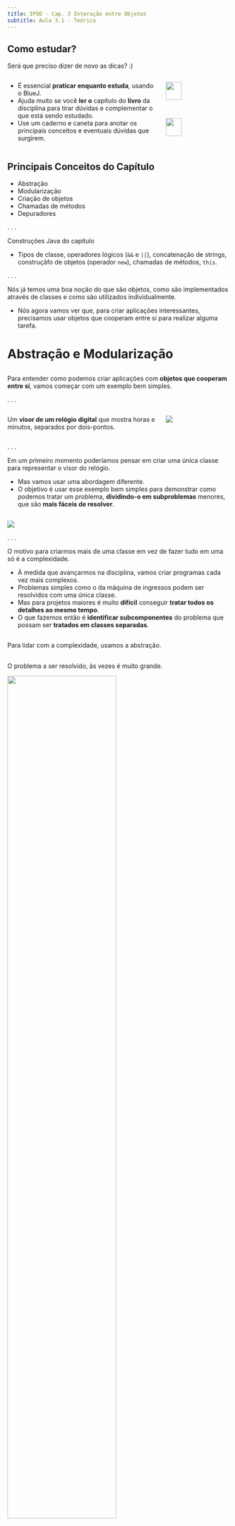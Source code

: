 ```yaml
---
title: IPOO - Cap. 3 Interação entre Objetos
subtitle: Aula 3.1 - Teórica
---
```



## Como estudar? {.smaller}

Será que preciso dizer de novo as [dicas]{.alert}? :)

:::: {.columns}

::: {.column width="70%"}

- É essencial **praticar enquanto estuda**, usando o BlueJ.
- Ajuda muito se você **ler o** capítulo do **livro** da disciplina para tirar dúvidas e complementar o que está sendo estudado.
- Use um caderno e caneta para [anotar]{.alert} os principais [conceitos]{.alert} e eventuais [dúvidas]{.alert} que surgirem.

:::

::: {.column width="30%"}
![](imagens/bluej_completo_vertical.png){fig-alt="Prints do BlueJ." width=50%}
![](imagens/livro_bluej.png){fig-alt="Capa do livro do Barnes e Kolling." fig-align="left" width=50%}
:::

::::

## Principais Conceitos do Capítulo {.smaller}

::: {.nonincremental}
- Abstração
- Modularização
- Criação de objetos
- Chamadas de métodos
- Depuradores
:::

. . .

Construções Java do capítulo

::: {.nonincremental}
- Tipos de classe, operadores lógicos (`&&` e `||`), concatenação de strings, construçãfo de objetos (operador `new`), chamadas de métodos, `this`.
:::

. . .

Nós já temos uma boa noção do que são objetos, como são implementados através de classes e como são utilizados individualmente.

- Nós agora vamos ver que, para criar aplicações interessantes, precisamos usar objetos que cooperam entre si para realizar alguma tarefa.

# Abstração e Modularização {background-color="#40666e"}

## {.smaller}

Para entender como podemos criar aplicações com **objetos que cooperam entre si**, vamos começar com um exemplo bem simples.

. . .

:::: {.columns}

::: {.column width="70%"}
Um **visor de um relógio digital** que mostra horas e minutos, separados por dois-pontos.
:::

::: {.column width="30%"}
![](imagens/visor_relogio_digital.png)
:::

::::

. . .

Em um primeiro momento poderíamos pensar em criar uma única classe para representar o visor do relógio.

- Mas vamos usar uma abordagem diferente.
- O objetivo é usar esse exemplo bem simples para demonstrar como podemos tratar um problema, **dividindo-o em subproblemas** menores, que são **mais fáceis de resolver**.

## {.smaller}

![](imagens/duvida_modularizacao.png)

. . .

O motivo para criarmos mais de uma classe em vez de fazer tudo em uma só é a [complexidade]{.alert}.

- À medida que avançarmos na disciplina, vamos criar programas cada vez mais complexos.
- Problemas simples como o da máquina de ingressos podem ser resolvidos com uma única classe.
- Mas para projetos maiores é muito **difícil** conseguir **tratar todos os detalhes ao mesmo tempo**.
- O que fazemos então é **identificar subcomponentes** do problema que possam ser **tratados em classes separadas**.

## {.smaller}

Para lidar com a complexidade, usamos a [abstração]{.alert}.

## {.smaller auto-animate=true}

::: {.nonincremental}

O problema a ser resolvido, às vezes é muito grande.

![](imagens/dividir-conquistar-1.png){.relative width="70%"}

:::


## {.smaller auto-animate=true}

::: {.nonincremental}

O problema a ser resolvido, às vezes é muito grande.

- Nós então dividimos o problema subproblemas.

![](imagens/dividir-conquistar-2.png){.relative width="70%"}

:::


## {.smaller auto-animate=true}

::: {.nonincremental}

O problema a ser resolvido, às vezes é muito grande.

- Nós então dividimos o problema subproblemas.
  - E dividimos novamente em problemas ainda menores.

![](imagens/dividir-conquistar-3.png){.relative width="70%"}

:::

## {.smaller auto-animate=true}

::: {.nonincremental}

O problema a ser resolvido, às vezes é muito grande.

- Nós então dividimos o problema subproblemas.
  - E dividimos novamente em problemas ainda menores.
  - Fazemos isso até que eles sejam pequenos o suficiente para que consigamos lidar com eles.

![](imagens/dividir-conquistar-3.png){.relative width="70%"}

:::

## {.smaller auto-animate=true}

::: {.nonincremental}

O problema a ser resolvido, às vezes é muito grande.

- Nós então dividimos o problema subproblemas.
  - E dividimos novamente em problemas ainda menores.
  - Fazemos isso até que eles sejam pequenos o suficiente para que consigamos lidar com eles.
- Depois dos subproblemas estarem resolvidos, não pensamos mais nos detalhes deles.

![](imagens/dividir-conquistar-3.png){.relative width="70%"}

:::

## {.smaller auto-animate=true}

::: {.nonincremental}

O problema a ser resolvido, às vezes é muito grande.

- Nós então dividimos o problema subproblemas.
  - E dividimos novamente em problemas ainda menores.
  - Fazemos isso até que eles sejam pequenos o suficiente para que consigamos lidar com eles.
- Depois dos subproblemas estarem resolvidos, não pensamos mais nos detalhes deles.
  - E os utilizamos como blocos (caixa-preta) para resolver os problemas maiores.

![](imagens/dividir-conquistar-4.png){.relative width="70%"}

:::

## {.smaller auto-animate=true}

::: {.nonincremental}

O problema a ser resolvido, às vezes é muito grande.

- Nós então dividimos o problema subproblemas.
  - E dividimos novamente em problemas ainda menores.
  - Fazemos isso até que eles sejam pequenos o suficiente para que consigamos lidar com eles.
- Depois dos subproblemas estarem resolvidos, não pensamos mais nos detalhes deles.
  - E os utilizamos como blocos (caixa-preta) para resolver os problemas maiores.
  - Até termos todo o problema resolvido.

![](imagens/dividir-conquistar-5.png){.relative width="70%"}

:::

## {.smaller}

Essa técnica de dividir o problema em problemas menores é chamada de [dividir para conquistar]{.alert}.

. . .

Podemos entender isso melhor com um exemplo.

## {.smaller}

Vamos pensar em uma equipe de engenheiros **projetando um carro**.

- Eles pensam nas **partes do carro**: *design*, tamanho, local do motor, quantidade de assentos, espaçamento entre rodas, etc.

![](imagens/engenheiros_carro.jpg){width="40%"}^[Imagem de vectorjuice no Freepik ]



## {.smaller}

Outra equipe de engenheiros projeta o **motor**.

- Eles pensam em cada **parte do motor**: as cilindradas, o mecanismo de injeção, a eletrônica, etc.
- Para eles o motor não é uma peça única, e sim **um sistema complexo** de várias partes
  ![](imagens/motor_carro.png){width="50%"}

- Uma delas pode ser a vela de ignição.


## {.smaller}

Há então uma terceira equipe de engenheiros (muitas vezes de outra empresa) que projeta a **vela de ignição**.

- Eles pensam na vela como um sistema com **várias partes**.
  ![](imagens/vela_ignicao.png){width="50%"}
- Eles podem ter feito estudos complexos para saber o metal certo a ser usado, e como é o processo detalhado de fabricação e instalação.

# {.smaller}

A mesma coisa acontece com as outras partes do carro.

. . .

:::: {.columns}

::: {.column width="50%"}
Um *designer* de alto nível vai pensar no **pneu como uma peça única**.

![](imagens/pneu.png){width="30%"} 
:::

::: {.column width="50%"}
::: {.fragment}
Mas outro engenheiro estuda a **composição química ideal** para produzir o material certo para os pneus.

- Para ele, o **pneu é uma coisa complexa**.
  ![](imagens/pneu_detalhado.png){width="50%"}
:::
:::

:::: 

. . .

Já a empresa que fabrica o carro, vai apenas comprar o pneu da fabricante de pneus e enxergá-lo como uma única peça.

- Isto é [abstração]{.alert}!

# {.smaller}

Os engenheiros da fabricante de carros [abstraem]{.alert} (*ignoram*) os detalhes da fabricação dos pneus para conseguirem se concentrar nos detalhes de criação da roda, por exemplo.

- Já os *designers* ignoram os detalhes da roda ou do motor para se concentrar no *design* do carro como um todo.
  - Eles se preocupam apenas com o tamanho do motor e das rodas.

. . .

Repare que um carro é formado por tantas partes que é praticamente **impossível** uma pessoa só **saber todos os detalhes**, de todas as partes, ao mesmo tempo.

- Se fosse assim, provavelmente carros nem seriam fabricados.

# {.smaller}

Se os carros podem ser fabricados aos milhares hoje em dia é porque os engenheiros usam [modularização]{.alert} e abstração.

- Eles **dividem** o carro **em módulos** independentes (roda, motor, caixa de marcha, assento, etc.).
  - E equipes separadas trabalham em **cada módulo** de forma **independente**.
- Quando o módulo é construído, eles usam **abstração**.
  - Ou seja, eles enxergam o **módulo como uma peça única** e o utilizam para construir componentes mais complexos.

# {.smaller}

Modularização e abstração se complementam.

. . .

::: {.callout-tip title="Conceito" icon=false}
**Abstração** é a habilidade de ignorar detalhes das partes, para focar a atenção em um nível mais alto de um problema.
:::

. . .

::: {.callout-tip title="Conceito" icon=false}
**Modularização** é o processo de dividir um todo em partes bem definidas que podem ser construídas e examinadas separadamente, e que interagem de formas bem definidas.
:::

# Abstração em Software {background-color="#40666e"}

## {.smaller}

A mesma ideia de **modularização e abstração** do exemplo do carro **é aplicada no desenvolvimento de software**.

- Para conseguirmos implementar um sistema complexo, nós tentamos dividi-lo em subcomponentes que possamos programar de forma independente.
- Depois tentamos usar esses componentes, como se eles fossem partes simples, sem nos preocuparmos com seus detalhes internos.

. . .

Em **POO**, os componentes e subcomponentes são **objetos**.

- Para criar um carro completo em um sistema OO, faríamos como no exemplo da fábrica.
- Criaríamos objetos separados para motor, roda, caixa de marcha, etc.
- E usaríamos esses objetos para construir um objeto carro.

## {.smaller}

Não é simples pensar nos tipos de objetos (e, consequentemente, nas classes) que precisamos ter em um software.

- Por isso, vamos começar com o exemplo simples do mostrador do relógio.

## Quiz 3.1 {background-color="#f7fad1" .smaller}

::: {.nonincremental}
[O conceito de abstração tem relação com:]{.alert}

a. Prestar muita atenção aos detalhes de um problema.
b. Ignorar completamente os detalhes de um problema.
c. Dividir um problema em problemas menores de forma a ter diferentes níveis de atenção aos seus detalhes.
d. Criar atributos abstratos.
:::

# Modularização no exemplo do relógio {background-color="#40666e"}

## {.smaller}

Voltando ao exemplo do visor de relógio digital, qual seria a maneira mais direta de implementá-lo?

- Poderíamos pensar em uma única classe que representasse os quatro dígitos do relógio, certo?

![](imagens/visor_relogio_digital.png)

. . .

Mas vamos tentar usar **modularização**.

- Como você poderia dividir o "problema" de representar o visor, em subproblemas?

## {.smaller}

Repare como funcionam os dígitos das horas.

- Eles começam em 0, incrementam de 1 em 1, até chegar a 23, e depois voltam para zero.

. . .

E como funcionam os dígitos dos minutos?

- Eles começam em 0, incrementam de 1 em 1, até chegar a 59, e depois voltam para zero.

. . .

Repare que o comportamento dos dígitos das horas e dos minutosé exatamente o mesmo.

- O que muda é apenas o valor limite que faz o valor voltar para zero.

- Podemos pensar então em um objeto capaz de representar um visor de dois dígitos.
  ![](imagens/visor_numeros.png)
- E poderíamos usar dois objetos desse tipo, um para as horas e outro para os minutos, para representar o relógio.

# Implementando o visor do relógio {background-color="#40666e"}

## {.smaller}

Precisamos então definir uma classe para representar um visor de número de dois dígitos.

- Ela poderia ter um método de acesso para retornar seus valores.
- E dois métodos modificadores:
  - Para definir o valor.
  - E para incrementá-lo (adicionar 1), zerando ao chegar no limite.

. . .

Com a classe pronta, podemos criar dois objetos dela com limites diferentes para representar o relógio.

## {.smaller}

Quais **atributos** são necessários na classe que representa números de dois dígitos?

- Veja que precisamos guardar o valor propriamente dito.
- E o limite que faz o valor voltar para zero.

. . .

Esses valores devem ser de que tipo?

. . .

::: {.halfincfontsize}
```.java
public class VisorDeNumero
{
    private int limite;
    private int valor;

    // construtor e métodos omitidos.
}
```
:::

## {.smaller}

Antes de pensar nos detalhes da classe `VisorDeNumero`, imagine que já temos a classe pronta.

- Como poderíamos construir um visor de relógio completo, usando essa classe?
- Precisamos de dois objetos visor de números (um para as horas e outro para os minutos).
  - Portanto, cada um desses objetos deve ser um **atributo** na classe que representa o visor do relógio.

. . .

::: {.halfincfontsize}
```.java
public class VisorDeRelogio
{
    private VisorDeNumero horas;
    private VisorDeNumero minutos;

    // construtor e métodos omitidos.
}
```
:::

. . .

Repare que [classes definem tipos]{.alert}.

## {.smaller}

O **tipo de um atributo** determina o tipo dos valores que ele pode guardar.

- Se o tipo é uma classe, o atributo pode guardar objetos daquela classe.

. . .

::: {.callout-warning title="Declaração não cria objetos"}
Uma declaração de um atributo ou uma variável do tipo de uma classe não cria automaticamente um objeto daquela classe.

- A princípio o atributo ou variável fica vazio.
- Portanto, no construtor da classe `VisorDeRelogio` precisaremos criar os objetos a serem guardados pelos atributos.
:::

. . .

::: {.callout-tip title="Conceito" icon=false}
**Classes definem tipos**. Um nome de classe pode ser usado como tipo de uma variável. Variáveis de tipo de uma classe podem guardar objetos daquela classe.
:::

# Diagramas de classe vs. diagramas de objetos {background-color="#40666e"}

## {.smaller}

Compare as duas figuras abaixo:

- À esquerda temos o [diagrama de objetos]{.alert} do visor de relógio.
- À direita temos o [diagrama de classes]{.alert} para a mesma situação.

:::: {.columns}

::: {.column width="50%"}
![](imagens/visor_relogio_diagrama_objetos.png)
:::

::: {.column width="50%"}
![](imagens/visor_relogio_diagrama_classes.png)
:::

:::: 

. . .

![](imagens/duvida_2_classes_3_objetos.png){width="40%"}

## {.smaller}

Repare que nós criamos dois objetos da mesma classe `VisorDeNumero`.

. . .

Os dois diagramas mostram diferentes visões do mesmo programa.

- O diagrama de classes mostra uma [visão estática]{.alert}.
  - Ou seja, representa o **momento da programação**, quando estamos escrevendo o código.
  - Dizemos que `VisorDeRelogio` usa (ou depende) de `VisorDeNumero`.

. . .

Quando o programa é iniciado, vamos criar um objeto `VisorDeRelogio`.

- E vamos implementar a classe de forma que ela crie automaticamente dois objetos `VisorDeNumero`.
- Portanto, o diagrama de objetos mostra uma [visão dinâmica]{.alert}.
- Ele representa o **tempo de execução**, quando o programa está rodando.

## {.smaller}

![](imagens/visor_relogio_diagrama_objetos.png){width="40%"} 

Vamos avaliar o diagrama de objetos novamente, pois ele traz um detalhe importante.

- Repare que quando uma variável que guarda um objeto, ela não o guarda diretamente.
- Na verdade a variável guarda uma [referência]{.alert} (um ponteiro) [para o objeto]{.alert} .

. . .

No diagrama a variável é representada pela caixa branca.

- E a referência do objeto pela seta.
- Portanto, repare que o objeto `VisorDeNumero` é armazenado fora do objeto `VisorDeRelogio`.
  - E a referência (o ponteiro) é que liga os dois.

##

::: {.callout-note title="Exercício" icon=false}
Pense no projeto de exemplo `disciplina` que vimos antes.
Suponha que criamos um objeto `Disciplina` e três objetos `Estudante`, e matriculamos os estudantes na disciplina.
Tente desenhar um diagrama de classes e um diagrama de objetos para essa situação.
Explique a diferença entre os diagramas.
:::

::: {.callout-note title="Exercício" icon=false}
Quando um diagrama de classes é alterado? E como ele é alterado?
:::

::: {.callout-note title="Exercício" icon=false}
Quando um diagrama de objetos é alterado? E como ele é alterado?
:::

::: {.callout-note title="Exercício" icon=false}
Escreva a declaração de um atributo `orientador` que guarde uma referência para um objeto `Professor`.
:::

## Quiz 3.2 {background-color="#f7fad1" .smaller}

::: {.nonincremental}
[Marque a alternativa incorreta:]{.alert}

a. Classes definem tipos.
b. Diagramas de classes dão uma visão estática do programa.
c. Diagramas de objetos dão uma visão dinâmica do programa.
d. Visão estática se referente ao tempo de execução do programa.
:::

# Tipos primitivos e tipos objetos {background-color="#40666e"}

## {.smaller}

Java tem dois tipos diferentes de tipos :) 

:::: {.columns}

::: {.column width="50%"}
::: {.fragment}
[Tipos primitivos]{.alert}

![](imagens/homem_cavernas.jpg){width="30%"} <!--^[Imagem de macrovector no Freepik]-->
:::
:::

::: {.column width="50%"}
::: {.fragment}
[Tipos objeto]{.alert} (ou *tipos por referência*)

![](imagens/o_objeto.png){width="40%"}
:::
:::

::::

. . .

Tipos primitivos são predefinidos na linguagem Java

- Ex.: `int`, `boolean`, `double`.

. . .

Já os tipos objeto são definidos por classes.

- Algumas classes fazem parte do Java padrão (como a `String`).
- E podemos criar nossas próprias classes.

## {.smaller}

Tipos objeto e tipos primitivos têm **semelhanças**:

- Ambos podem ser usados como tipos.

. . .

Mas se comportam de forma **diferente**:

- Tipos primitivos são guardados diretamente nas variáveis.
  - No diagrama de objetos mostramos os valores diretamente nas caixas das variáveis.
- Já tipos objeto guardam apenas uma referência (ponteiro) para o objeto.
  - No diagrama representamos com uma seta.

. . .


::: {.callout-tip title="Conceito" icon=false}
Os **tipos primitivos** em Java não definem objetos. Tipos como `int`, `boolean` e `double` são os tipos primitivos mais comuns. Tipos primitos não possuem métodos.
:::

# A classe `VisorDeNumero` {background-color="#40666e"}

## {.smaller}

Antes de vermos o exemplo do relógio, é importante entendermos a classe `VisorDeNumero`.

- E assim sabermos como ela pode ser usada para construir o relógio.

. . .

Vamos avaliar o código da classe, baixando o projeto [visor-numero](https://github.com/ufla-ipoo/visor-numero).


##

::: {.callout-note title="Exercício" icon=false}
No BlueJ acesse a opção: **Exibir** --> **Exibir terminal**, e no terminal acesse **Opcoes** --> **Anotar chamadas de métodos**.

Crie um objeto `VisorDeNumero` com limite `24` e dê o nome `horas` para a variável.

- Abra o inspetor e, com ele aberto, chame o método `incrementar` do objeto criado.
- Repare, no terminal, como é a chamada do método.
- Chame repetidamente o método `incrementar` até que ele volte para zero. Obs.: use um limite menor se estiver impaciente :)
:::

##

::: {.callout-note title="Exercício" icon=false}
Crie outro objeto `VisorDeNumero`, com limite 60 , e dê o nome `minutos`.

- Chame o método `incrementar` do objeto e repare como é a chamada no terminal.
- Repare que você está fazendo o papel do relógio já que tem um visor de horas e um de minutos.
- O que você deveria fazer a cada chamada do método `incrementar` para o objeto `minutos` para saber se é hora de incrementar o objeto de `horas`?
:::

. . .

::: {.callout-note title="Exercício" icon=false}
Usando o bloco de códigos do BlueJ, crie um objeto `VisorDeNumero`, chamado `vn`, com limite 6, e experimente todos os seus métodos.
:::

##

::: {.callout-note title="Exercício" icon=false}
Experimente digitar o código abaixo no Bloco de Códigos:

::: {.halfincfontsize}
```.java
VisorDeNumero.obterValor();
```
:::

O que a mensagem de erro indica? 
:::

::: {.callout-note title="Exercício" icon=false}
Experimente agora a linha abaixo:

::: {.halfincfontsize}
```.java
vn.definirValor(int 5);
```
:::

A mensagem de erro, nesse caso, te ajuda a identificar o problema?

Tente corrigir o código e memorizar essa situação que é muito comum para quem está começando.
:::

## {.smaller}

Repare que o método `definirValor` utiliza uma expressão booleana

::: {.halfincfontsize}
```.java
public void definirValor(int novoValor)
{
    if((novoValor >= 0) && (novoValor < limite)) {
        valor = novoValor;
    }
}
```
:::

. . .

Em **Java**, os [operadores lógicos]{.alert} são:

- `&&`
  - **e** lógico (*and em C++*).
- `||`
  - **ou** lógico (*or em C++*).
- `!`
  - **negação** (*not em C++*).

##

::: {.callout-note title="Exercício" icon=false}
O que acontece quando o método `definirValor` é chamado com um valor inválido (experimente!).

Você acha que da forma que foi feito é uma boa solução? Consegue pensar em uma solução melhor?
:::

::: {.callout-note title="Exercício" icon=false}
O que aconteceria se, no método `definirValor`, o operador `>=` fosse trocado por `>`?
:::

::: {.callout-note title="Exercício" icon=false}
O que aconteceria se, no método `definirValor`, o operador `&&` fosse trocado por `||`?
:::

##

::: {.callout-note title="Exercício" icon=false}
Estude a implementação dos métodos `obterValorVisor` e `incrementar`.
Caso tenha dúvidas, estude as páginas 56 a 59 do livro do Barnes e Kölling (4ª ed.).
:::

::: {.callout-note title="Exercício" icon=false}
O método `obterValorVisor` sempre funciona corretamente?
Quais premissas ele assume?
O que acontece, por exemplo, se você criar um objeto com limite 800?
:::

# A classe `VisorDeRelogio` {background-color="#40666e"}

## {.smaller}

Agora que já entendemos como criar uma clase que define um visor de números de dois dígitos, vamos estudar o projeto [visor-relogio](https://github.com/ufla-ipoo/visor-relogio).

- Ele possui a classe `VisorDeRelogio` que cria dois objetos visores de números para construir o visor completo do relógio.


##

::: {.callout-note title="Exercício" icon=false}
Crie um objeto `VisorDeRelogio`, selecionando este construtor:

::: {.halfincfontsize}
```.java
  new VisorDeRelogio()
```
:::

Chame o método `obterHora` para descobrir a hora inicial que o relógio foi criado.
Você consegue imaginar porque ele começa nesse horário específico?
:::

. . .

::: {.callout-note title="Exercício" icon=false}
Abra o inspetor para esse objeto.
Com o inspetor aberto, chame os métodos do objeto, observando o atributo `stringVisor` no inspetor.
No BlueJ, abra o arquivo `README.md` para entender melhor o funcionamento do projeto.
:::

. . .

::: {.callout-note title="Exercício" icon=false}
Quantas vezes você precisa chamar o método `tiqueTaque` no objeto `VisorDeRelogio` para fazer sua hora chegar a `01:00`.
De que outra forma você poderia fazer o relógio mostrar esse mesmo horário?
:::

## {.smaller}

Vamos agora estudar a classe `VisorDeRelogio`.

- Abra a classe e avalie todo o código.

. . .

Veja que o atributo `stringVisor` simula um visor físico real do relógio.

- Se esse software rodasse em um relógio de verdade, nós mostraríamos a informação no visor físico.
- Aqui, o atributo `stringVisor` serve para simular o visor real do relógio.

. . .

A classe `VisorDeRelogio` tem mais dois atributos: `horas` e `minutos`.

- Eles guardam **referências** para objetos do tipo `VisorDeNumero`.
- O valor lógico do horário do relógio é guardado nesses dois atributos.

## {.smaller}

O digrama de objetos abaixo mostra de forma mais completa um objeto `VisorDeRelogio`.

- Veja que todos os atributos são referências para outros objetos.
- Inclusive `stringVisor`, já que uma string é um objeto em Java.
  - Obs.: por simplicidade, o diagrama não mostra a representação interna do objeto String.

![](imagens/visor_relogio_diagrama_objetos2.png){.r-stretch}

##

::: {.callout-tip title="Só para os curiosos" collapse="true"}
Você pode também abrir o projeto [visor-relogio-com-interface-grafica](https://github.com/ufla-ipoo/visor-relogio).
Veja que ele possui uma classe a mais que você pode experimentar e ver o que faz.
:::


# Objetos criando objetos {background-color="#40666e"}

## {.smaller}

Vimos que um visor de relógio possui dois visores de números, para horas e minutos.

- Mas de onde vêm esses objetos no código?

. . .

Veja que, **como usuários** do mostrador de relógio, nós criamos apenas o objeto da classe `VisorDeRelogio`.

- E esperamos que os **visores de números** sejam **criados implicitamente**.

. . .

Mas, **como programadores** da classe `VisorDeRelogio`, nós precisamos fazer isso acontecer.

- Para isso, basta **criarmos os objetos `VisorDeNumero` dentro do construtor** da classe `VisorDeRelogio`.
- Como o construtor é chamado quando um objeto `VisorDeRelogio` é criado, os visores de número serão criados automaticamente.

## {.smaller}

Vamos analisar como o construtor de `VisorDeRelogio` faz isso:

::: {.halfincfontsize}
```.java
public class VisorDeRelogio
{
    private VisorDeNumero horas;
    private VisorDeNumero minutos;

    // Atributos restantes omitidos

    public VisorDeRelogio()
    {
        horas = new VisorDeNumero(24);
        minutos = new VisorDeNumero(60);
        atualizarVisor();
    }

    // Métodos omitidos
}
```
:::

## {.smaller}

Vamos analisar como o construtor de `VisorDeRelogio` faz isso:

::: {.halfincfontsize}
```.java
public class VisorDeRelogio
{
    private VisorDeNumero horas;
    private VisorDeNumero minutos;

    // Atributos restantes omitidos

    public VisorDeRelogio()
    {
        horas = new VisorDeNumero(24);
        minutos = new VisorDeNumero(60);
        atualizarVisor();
    }

    // Métodos omitidos
}
```
:::

As duas primeiras linhas do construtor criam objetos `VisorDeNumero`

- E os atribuem a variáveis.

## {.smaller}

Repare a **sintaxe** do **comando** que **cria um novo objeto**:

. . .

::: {.halfincfontsize}
```.java
  new NomeDaClasse(lista_de_parametros)
```
:::

. . .

O operador [`new`]{.alert} faz duas coisas:

1. Cria um novo objeto da classe nomeada (no nosso exemplo `VisorDeNumero`).
2. Executa o construtor daquela classe.

. . .

**Se** o construtor da classe **tiver parâmetros**, os valores deles devem ser passados.

## {.smaller}

Repare, por exemplo, que o construtor da classe `VisorDeNumero` espera um valor inteiro como parâmetro.

::: {.halfincfontsize}
```.java
  public VisorDeNumero(int limiteParaZerar)
```
:::

. . .

Com isso, ao usarmos o operador `new` para criar um objeto `VisorDeNumero`, como ele chama o construtor da classe, precisaremos fornecer um argumento inteiro.

::: {.halfincfontsize}
```.java
  new VisorDeNumero(24);
```
:::

- Note que a passagem de parâmetros funciona da mesma forma que já tínhamos visto para os métodos.

## {.smaller}

Veja que da forma que fizemos, ficou como gostaríamos:

- Como ***usuários*** do `VisorDeRelogio`:
  - Criamos apenas esse objeto, e os visores de números são criados implicitamente.
- Já como ***programadores*** da classe:
  - Precisamos explicitar a criação dos objetos, escrevendo código para isso.

. . .


Obs.: ao final do construtor, o método `atualizarVisor` é chamado. Conversaremos sobre ele mais adiante.

## 

::: {.callout-note title="Exercício" icon=false}
Escreva comandos em Java que declarem uma variável chamada `janela`, do tipo `Retangulo`, e então crie um objeto `Retangulo` e o atribua à variável.
Assuma que o construtor de `Retangulo` tem dois parâmetros do tipo `int`.
:::

## Quiz 3.3 {background-color="#f7fad1" .smaller}

::: {.nonincremental}
[Marque a alternativa correta:]{.alert}

a. Atributos de tipo objeto guardam referências (ponteiros) para objetos.
b. Atributos de tipo primitivo guardam referências (ponteiros) para objetos primitivos. 
c. Objetos só podem criar outros objetos dentro de construtores.
d. Objetos são criados usando o operador `create`.
:::


# Múltiplos construtores {background-color="#40666e"}

## {.smaller}

Ao criar objetos da classe `VisorDeRelogio`, usando o BlueJ, você deve ter notado que há duas opções no menu para criar o objeto.

::: {.halfincfontsize}
```.java
  new VisorDeRelogio()
  new VisorDeRelogio(int hora, int minuto)
```
:::

. . .

Isso acontece porque `VisorDeRelogio` tem [dois construtores]{.alert}.

- Eles servem para **fornecer formas alternativas de inicializar um objeto** `VisorDeRelogio`.
  - Com o construtor sem parâmetros, criamos um relógio com hora inicial 00:00.
  - Já usando o segundo construtor, podemos criar um relógio com hora inicial diferente.

. . .

É comum que classes tenham vários construtores para dar várias opções de criação dos seus objetos.

- Para isso funcionar, cada construtor deve ter um conjunto diferente de parâmetros.
- Damos a isso o nome de [sobrecarga]{.alert} de construtores.


## {.smaller}

![](imagens/sobrecarga_galvao.png)

## {.smaller}

![](imagens/sobrecarga_galvao_resposta.png)

. . .

Assim como os construtores, [métodos]{.alert} também [podem ser sobrecarregados]{.alert}.

## {.smaller}

![](imagens/duvida_metodos_sobrecarregados.png)

. . .

O que pode e o que não pode ser feito em termos de sobrecarga tem a ver com **o que o compilador consegue identificar**.

. . .

Imagine a chamada abaixo:

::: {.halfincfontsize}
```.java
	meuCarro.deslocar(68.5);
```
:::

. . .

Como o compilador conseguiria definir qual dos métodos está sendo chamado?

- O compilador não consegue!
- Portanto, não é possível criar dois métodos sobrecarregados dessa forma.


## {.smaller}

![](imagens/duvida_metodos_sobrecarregados_retorno.png)

. . .

Mais uma vez vamos pensar em um exemplo de chamada:

. . .

::: {.halfincfontsize}
```.java
	int a = meuCarro.acelerar();
```
:::

. . .

Nesse caso, parece que seria possível pois o compilador sabe que a variável `a` é do tipo `int`.

- Mas na verdade você não é obrigado a usar o valor retornado por uma chamada de método.
  ```.java
	meuCarro.acelerar();
  ```
- A chamada acima, por exemplo é válida, e, nesse caso, o compilador não consegue definir qual método será chamado.
- Portanto, não é possível declarar métodos sobrecarregados dessa forma.


## 

::: {.callout-tip title="Conceito" icon=false}
**Sobrecarga**: Uma classe pode ter mais de um construtor, ou mais de um método com o mesmo nome, desde que cada um tenha um conjunto diferente de tipos de parâmetros (ou seja, a quantidade ou a ordem dos tipos dos parâmetros precisa ser diferente).
:::

. . .

::: {.callout-note title="Exercício" icon=false}
Avalie o segundo construtor no código da classe `VisorDeRelogio`.
Explique o que ele faz e como ele o faz.

Identifique as semelhanças e diferenças entre os dois construtores.
Porque o método `atualizarVisor` não é chamado no segundo construtor, por exemplo?
:::

# Chamadas de métodos {background-color="#40666e"}

## {.smaller}

A última linha do construtor de `VisorDeRelogio` tem o comando `atualizarVisor`.

::: {.halfincfontsize}
```.java
    public VisorDeRelogio()
    {
        horas = new VisorDeNumero(24);
        minutos = new VisorDeNumero(60);
        atualizarVisor();
    }
```
:::

. . .

Este comando é uma [chamada de método]{.alert}.

- Você já deve ter visto que a classe `VisorDeRelogio` tem um método com a seguinte assinatura:
  
  ::: {.halfincfontsize}
  ```.java
    private void atualizarVisor()
  ```
  :::

. . .

Portanto, o último comando no construtor, chama este método.

- Como o método está na mesma classe, a essa operação damos o nome de [chamada de método interno]{.alert}.

## {.smaller}

Uma chamada de método interno tem a seguinte **sintaxe**:

. . .

::: {.halfincfontsize}
```.java
  nomeDoMetodo(lista_de_parametros)
```
:::

. . .

Repare que uma chamada de método interno não usa variável, nem ponto.

- Não é necessário usar variável porque o objeto chama o método dele mesmo.

. . .

Métodos podem ter parâmetros ou não.

- Nesse exemplo, como o método não tem parâmetros, não passamos nenhum valor na chamada do método.

## {.smaller}

Quando há uma chamada de método, o **método correspondente é executado**.

- E, então, a **execução retorna** para onde o método foi chamado e **continua depois dela**.
- O método correspondente precisa ter o mesmo nome e a mesma sequência de tipos de parâmetros.
  - Já que podem existir métodos **sobrecarregados**.

## {.smaller}

Vamos agora avaliar o código do método `tiqueTaque`:

. . .

::: {.halfincfontsize}
```.java
    public void tiqueTaque()
    {
        minutos.incrementar();
        if(minutos.obterValor() == 0) {  // minutos voltaram para zero
            horas.incrementar();
        }
        atualizarVisor();
    }
```
:::

. . .

Se este visor estivesse conectado a um relógio de verdade, este método seria chamado a cada 60 segundos por um temporizador eletrônico do relógio.

- Aqui, nós mesmos chamamos o método para testar o visor.

## {.smaller}

::: {.halfincfontsize}
```.java
    public void tiqueTaque()
    {
        minutos.incrementar();
        if(minutos.obterValor() == 0) {  // minutos voltaram para zero
            horas.incrementar();
        }
        atualizarVisor();
    }
```
:::

A primeira linha do método chama o comando `incrementar` do objeto `minutos`.

- Veja então que, dessa, quando um dos métodos do `VisorDeRelogio` é chamado, ele, por sua vez, chama um método de outro objeto como parte da tarefa.

. . .

Uma chamada a um método de outro objeto é uma [chamada de método externo]{.alert}.

## {.smaller}

Uma **chamada de método externo** tem a seguinte **sintaxe**:

. . .

::: {.halfincfontsize}
```.java
  objeto . nomeDoMetodo (lista_de_parametros)
```
:::

. . .

Essa sintaxe é conhecida como notação de ponto (*dot notation*).

- Usamos o nome do objeto, seguido de ponto, seguindo do nome do método, seguido dos parâmetros do método.
- Repare que usamos o nome do objeto e não da classe.


## {.smaller}

Veja que, quando usamos o nome de objeto, temos uma chamada de método externo.

- O que é bem diferente de uma chamada de método interno.
- Porque, ao chamar o método externo, estamos pedindo a um objeto `VisorDeNumero` para fazer parte da tarefa completa.

. . .

Podemos dizer que a tarefa de manter as horas é dividida entre as classe `VisorDeRelogio` e `VisorDeNumero`.

- Este é um exemplo prático do princípio de **dividir e conquistar** que vimos no início do capítulo ao discutirmos sobre **abstração**.


## {.smaller}

::: {.halfincfontsize}
```.java
    public void tiqueTaque()
    {
        minutos.incrementar();
        if(minutos.obterValor() == 0) {  // minutos voltaram para zero
            horas.incrementar();
        }
        atualizarVisor();
    }
```
:::

Repare que a linha seguinte do método `tiqueTaque` faz outra chamada de método externo.

- O método retorna o valor atual dos minutos.
- Se ele acabou de ir para zero, é hora de incrementar as horas, e isso é feito em seguida.

## {.smaller}

Podemos agora entender os demais métodos da classe.

- Identifique neles onde ocorrem chamadas de método interno e chamadas de método externo.

. . .

::: {.callout-tip title="Conceito" icon=false}
Métodos podem chamar outros métodos da mesma classe como parte de sua implementação.
Chamamos isso de **chamada de método interno**.
:::

. . .

::: {.callout-tip title="Conceito" icon=false}
Métodos podem chamar métodos de outros objetos usando notação de ponto.
Chamamos isso de **chamada de método externo**.
:::

##

::: {.callout-note title="Exercício" icon=false}
Suponha que exista uma variável chamada `imp1` do tipo `Impressora`, que referencia um objeto impressora, cuja classe tem métodos com as seguintes assinaturas:

::: {.halfincfontsize}
```.java
  public void imprimir(String nomeDoArquivo, boolean dosDoisLados)
  public int obterSituacao(int atraso)
```
:::

Escreva duas possíveis chamadas para cada um desses métodos. 
:::

::: {.callout-note title="Exercício" icon=false}
Abra o projeto [`casa`](https://github.com/ufla-ipoo/casa) e avalie a classe `Figura`.
Que tipos de objetos são criados no construtor de `Figura`?
:::

::: {.callout-note title="Exercício" icon=false}
Liste todas as chamadas de métodos externos que são feitas no método `desenhar` da classe `Figura` para o objeto `Triangulo` chamado `telhado`.
:::

##

::: {.callout-note title="Exercício" icon=false}
Remova as duas linhas abaixo do método `desenhar` da classe `Figura`, fazendo com que a definição das cores seja feita através de uma chamada de um método interno chamado `definirCor` (que você precisará criar).

::: {.halfincfontsize}
```.java
  janela.mudarCor("preta");
  sol.mudarCor("amarela");
```
:::

:::

## Quiz 3.4 {background-color="#f7fad1" .smaller}

::: {.nonincremental}
[Marque a alternativa incorreta:]{.alert}

a. Construtores e métodos podem ser sobrecarregados.
b. Métodos sobrecarregados são aqueles que têm muitos comandos.
c. Métodos sobrecarregados são métodos de uma mesma classe que possuem o mesmo nome.
d. Objetos podem chamar métodos de outros objetos através de chamadas de método externo.
:::


# Recapitulando o visor de relógio {background-color="#40666e"}

## {.smaller}

É importante reforçarmos como o projeto do visor de relógio usa o conceito de **abstração** para dividir o problema em problemas menores.

- Repare que, no código da classe `VisorDeRelogio`, criamos objetos `VisorDeNumero` sem nos preocupar sobre os detalhes internos desses objetos.
- Depois chamamos métodos (`incrementar` e `obterValor`) dos objetos para fazer o que precisamos.
  - Nesse ponto, assumimos que o método `incrementar` vai mudar corretamente o valor, **sem preocuparmos** com [como]{.alert} ele faz isso.

## {.smaller}

Em projetos reais, muitas vezes classes diferentes são feitas por pessoas diferentes.

- Se tivéssemos feito assim para o exemplo do visor de relógio, o que as duas pessoas precisariam entrar em acordo?
  - Precisariam concordar, apenas, sobre as **assinaturas de método** e [o que]{.alert} **os métodos fazem**.
  - Não seria necessário discutir **como** eles fazem.
- Feito isso, uma pessoa poderia implementar os métodos e a outra apenas os usaria.

. . .

O conjunto dos métodos (assinaturas) que um objeto disponibiliza para outros objetos é chamado de [interface]{.alert}.

- Esse conceito traz um poder enorme para a Orientação a Objetos.
- Você poderá conhecê-lo melhor e utilizar todo o seu poder na disciplina PPOO ;)

##

::: {.callout-note title="(Opcional) Exercício - [Desafio]{.alert}" icon=false}
Mude o relógio para que ele funcione como relógios americanos, mostrando 12 horas em vez de 24.

Repare que isso pode ser mais difícil do que parece, depois da meia-noite e do meio-dia, o relógio deve mostrar 12:30 e não 00:30.
Portanto, os minutos devem ir de 1 a 59, mas as horas devem ir de 1 a 12.
:::

::: {.callout-note title="(Opcional) Exercício - [Desafio]{.alert}" icon=false}
Há pelo menos duas formas de fazer o exercício anterior.
Você poderia armazenar as horas com valores entre 1 e 12.
Ou poderia deixar o relógio funcionando internamente com um relógio de 24 horas e tratar apenas a `stringVisor` para mostrar
horas no formato esperado de 12 horas.

Implemente as duas opções.

Qual opção é mais fácil? Qual é melhor? Por que?
:::

##

::: {.callout-note title="(Opcional) Exercício - [Desafio]{.alert}" icon=false}
Suponha que uma classe `Arvore` tenha um atributo do tipo `Triangulo` chamado `folhas` e um atributo do tipo `Quadrado` chamado `tronco`.
O construtor de `Arvores` não espera nenhum parâmetro, e seu construtor cria objetos `Triangulo` e `Quadrado` para seus atributos.

Usando o projeto [`figuras`](https://github.com/ufla-ipoo/casa), crie uma classe `Arvore` que corresponda a essa descrição.
Neste exercício, não é necessário definir nenhum método, e nem tratar a forma da árvore.
:::

::: {.callout-note title="(Opcional) Exercício - [Desafio]{.alert}" icon=false}
Agora complete a classe `Arvore` do exercício anterior.
O construtor deve mover o tronco para debaixo das folhas e fazer ambos serem exibidos.
Faça isso criando um método chamado `configurar` e incluindo uma chamada a este método no construtor.
Mude o tamanho do triângulo de forma que a árvore se pareça um pinheiro.
:::

# Entregas dessa Aula {background-color="#40666e"}

## {.smaller}

::: {.nonincremental}

Como você já sabe das aulas anteriores, para que você tenha a [presença]{.alert} 

- considerada nas aula em [formato ANP]{.alert} (Atividade Não-Presencial), 
- você precisa **demonstrar que** realmente **estudou** o conteúdo.

::: {.callout-important title="Entregas no Campus Virtual"}
Para ter presença nessa aula você deve:

- Responder, no Campus Virtual, aos quizes presentes nesses slides.
:::
:::